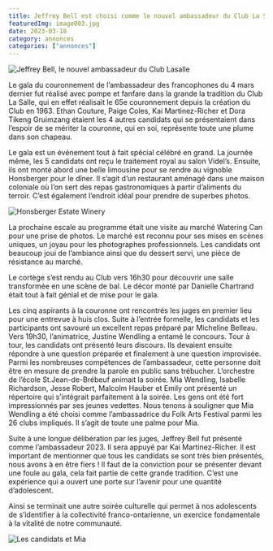 ```yaml
---
title: Jeffrey Bell est choisi comme le nouvel ambassadeur du Club La Salle
featuredImg: image003.jpg
date: 2023-03-18
category: annonces
categories: ["annonces"]
---
```


![Jeffrey Bell, le nouvel ambassadeur du Club Lasalle](image001.jpg)

Le gala du couronnement de l’ambassadeur des francophones du 4 mars dernier fut réalisé avec pompe et fanfare dans la grande la tradition du Club La Salle, qui en effet réalisait le 65e couronnement depuis la création du Club en 1963. Ethan Couture, Paige Coles, Kai Martinez-Richer et Dora Tikeng Gruimzang étaient les 4 autres candidats qui se présentaient dans l’espoir de se mériter la couronne, qui en soi, représente toute une plume dans son chapeau.

Le gala est un événement tout à fait spécial célébré en grand. La journée même, les 5 candidats ont reçu le traitement royal au salon Videl’s. Ensuite, ils ont monté abord une belle limousine pour se rendre au vignoble Honsberger pour le dîner. Il s’agit d’un restaurant aménagé dans une maison coloniale où l’on sert des repas gastronomiques à partir d’aliments du terroir. C’est également l’endroit idéal pour prendre de superbes photos.

![Honsberger Estate Winery](image002.jpg)

La prochaine escale au programme était une visite au marché Watering Can pour une prise de photos. Le marché est reconnu pour ses mises en scènes uniques, un joyau pour les photographes professionnels. Les candidats ont beaucoup joui de l’ambiance ainsi que du dessert servi, une pièce de résistance au marché.

Le cortège s’est rendu au Club vers 16h30 pour découvrir une salle transformée en une scène de bal. Le décor monté par Danielle Chartrand était tout à fait génial et de mise pour le gala.

Les cinq aspirants à la couronne ont rencontrés les juges en premier lieu pour une entrevue à huis clos. Suite à l’entrée formelle, les candidats et les participants ont savouré un excellent repas préparé par Micheline Belleau. Vers 19h30, l’animatrice, Justine Wendling a entamé le concours. Tour à tour, les candidats ont présenté leurs discours. Ils devaient ensuite répondre à une question préparée et finalement à une question improvisée. Parmi les nombreuses compétences de l’ambassadeur, cette personne doit être en mesure de prendre la parole en public sans trébucher. L’orchestre de l’école St.Jean-de-Brébeuf animait la soirée. Mia Wendling, Isabelle Richardson, Jesse Robert, Malcolm Hauber et Emily ont présenté un répertoire qui s’intégrait parfaitement à la soirée. Les gens ont été fort impressionnés par ses jeunes vedettes. Nous tenons à souligner que Mia Wendling a été choisi comme l’ambassadrice du Folk Arts Festival parmi les 26 clubs impliqués. Il s’agit de toute une palme pour Mia.

Suite à une longue délibération par les juges, Jeffrey Bell fut présenté comme l’ambassadeur 2023. Il sera appuyé par Kai Martinez-Richer. Il est important de mentionner que tous les candidats se sont très bien présentés, nous avons à en être fiers ! Il faut de la conviction pour se présenter devant une foule au gala, cela fait partie de cette grande tradition. C’est une expérience qui a ouvert une porte sur l’avenir pour une quantité d’adolescent.

Ainsi se terminait une autre soirée culturelle qui permet à nos adolescents de s’identifier à la collectivité franco-ontarienne, un exercice fondamentale à la vitalité de notre communauté.

![Les candidats et Mia](candidats-et-mia.jpg)
